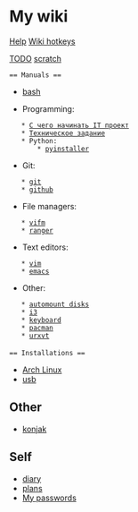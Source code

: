 = My wiki =
[[wiki_help|Help]]
[[text_editors/vim/vimwiki|Wiki hotkeys]]

[[TODO]]
[[scratch]]

 == Manuals ==
 
* [[bash/bash|bash]]

* Programming:
    * [[programming/howto_it_project_start|С чего начинать IT проект]]
    * [[programming/tz|Техническое задание]]
    * Python:
        * [[pyinstaller]]
 
* Git:
    * [[git]]
    * [[github]]

* File managers:
    * [[vifm]]
    * [[ranger]]

 
* Text editors:
    * [[text_editors/vim/vim|vim]]
    * [[emacs]]

* Other:
    * [[automount_disks|automount disks]]
    * [[i3]]
    * [[keyboard]]
    * [[pacman]]
    * [[urxvt]]
 
 == Installations ==
* [[arch_linux_installation|Arch Linux]]
* [[usb]]

== Other ==
* [[konjak]]

== Self ==
* [[diary/diary|diary]]
* [[diary/plans|plans]]
* [[diary/passwords|My passwords]]

